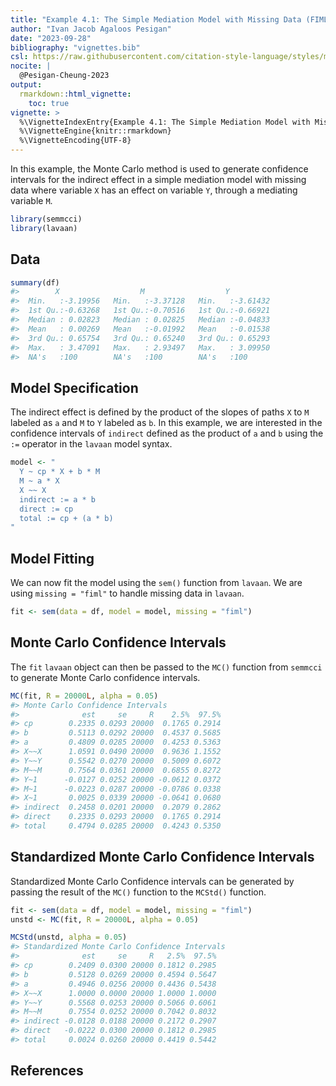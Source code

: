 ```yaml
---
title: "Example 4.1: The Simple Mediation Model with Missing Data (FIML)"
author: "Ivan Jacob Agaloos Pesigan"
date: "2023-09-28"
bibliography: "vignettes.bib"
csl: https://raw.githubusercontent.com/citation-style-language/styles/master/apa.csl
nocite: |
  @Pesigan-Cheung-2023
output:
  rmarkdown::html_vignette:
    toc: true
vignette: >
  %\VignetteIndexEntry{Example 4.1: The Simple Mediation Model with Missing Data (FIML)}
  %\VignetteEngine{knitr::rmarkdown}
  %\VignetteEncoding{UTF-8}
---
```


<!-- vignettes/example-4-1-simple-miss-fiml.Rmd is generated from .setup/vignettes/example-4-1-simple-miss-fiml.Rmd.orig. Please edit that file -->





In this example,
the Monte Carlo method is used to generate confidence intervals
for the indirect effect in a simple mediation model with missing data
where
variable `X` has an effect on variable `Y`,
through a mediating variable `M`.


```r
library(semmcci)
library(lavaan)
```

## Data




```r
summary(df)
#>        X                  M                  Y           
#>  Min.   :-3.19956   Min.   :-3.37128   Min.   :-3.61432  
#>  1st Qu.:-0.63268   1st Qu.:-0.70516   1st Qu.:-0.66921  
#>  Median : 0.02823   Median : 0.02825   Median :-0.04833  
#>  Mean   : 0.00269   Mean   :-0.01992   Mean   :-0.01538  
#>  3rd Qu.: 0.65754   3rd Qu.: 0.65240   3rd Qu.: 0.65293  
#>  Max.   : 3.47091   Max.   : 2.93497   Max.   : 3.09950  
#>  NA's   :100        NA's   :100        NA's   :100
```

## Model Specification

The indirect effect is defined by the product of the slopes
of paths `X` to `M` labeled as `a` and `M` to `Y` labeled as `b`.
In this example, we are interested in the confidence intervals of `indirect`
defined as the product of `a` and `b` using the `:=` operator
in the `lavaan` model syntax.


```r
model <- "
  Y ~ cp * X + b * M
  M ~ a * X
  X ~~ X
  indirect := a * b
  direct := cp
  total := cp + (a * b)
"
```

## Model Fitting

We can now fit the model using the `sem()` function from `lavaan`.
We are using `missing = "fiml"` to handle missing data in `lavaan`.


```r
fit <- sem(data = df, model = model, missing = "fiml")
```

## Monte Carlo Confidence Intervals

The `fit` `lavaan` object can then be passed to the `MC()` function from `semmcci`
to generate Monte Carlo confidence intervals.


```r
MC(fit, R = 20000L, alpha = 0.05)
#> Monte Carlo Confidence Intervals
#>              est     se     R    2.5%  97.5%
#> cp        0.2335 0.0293 20000  0.1765 0.2914
#> b         0.5113 0.0292 20000  0.4537 0.5685
#> a         0.4809 0.0285 20000  0.4253 0.5363
#> X~~X      1.0591 0.0490 20000  0.9636 1.1552
#> Y~~Y      0.5542 0.0270 20000  0.5009 0.6072
#> M~~M      0.7564 0.0361 20000  0.6855 0.8272
#> Y~1      -0.0127 0.0252 20000 -0.0612 0.0372
#> M~1      -0.0223 0.0287 20000 -0.0786 0.0338
#> X~1       0.0025 0.0339 20000 -0.0641 0.0680
#> indirect  0.2458 0.0201 20000  0.2079 0.2862
#> direct    0.2335 0.0293 20000  0.1765 0.2914
#> total     0.4794 0.0285 20000  0.4243 0.5350
```

## Standardized Monte Carlo Confidence Intervals

Standardized Monte Carlo Confidence intervals can be generated by passing the result of the `MC()` function to the `MCStd()` function.


```r
fit <- sem(data = df, model = model, missing = "fiml")
unstd <- MC(fit, R = 20000L, alpha = 0.05)
```


```r
MCStd(unstd, alpha = 0.05)
#> Standardized Monte Carlo Confidence Intervals
#>              est     se     R   2.5%  97.5%
#> cp        0.2409 0.0300 20000 0.1812 0.2985
#> b         0.5128 0.0269 20000 0.4594 0.5647
#> a         0.4946 0.0256 20000 0.4436 0.5438
#> X~~X      1.0000 0.0000 20000 1.0000 1.0000
#> Y~~Y      0.5568 0.0253 20000 0.5066 0.6061
#> M~~M      0.7554 0.0252 20000 0.7042 0.8032
#> indirect -0.0128 0.0188 20000 0.2172 0.2907
#> direct   -0.0222 0.0300 20000 0.1812 0.2985
#> total     0.0024 0.0260 20000 0.4419 0.5442
```

## References
